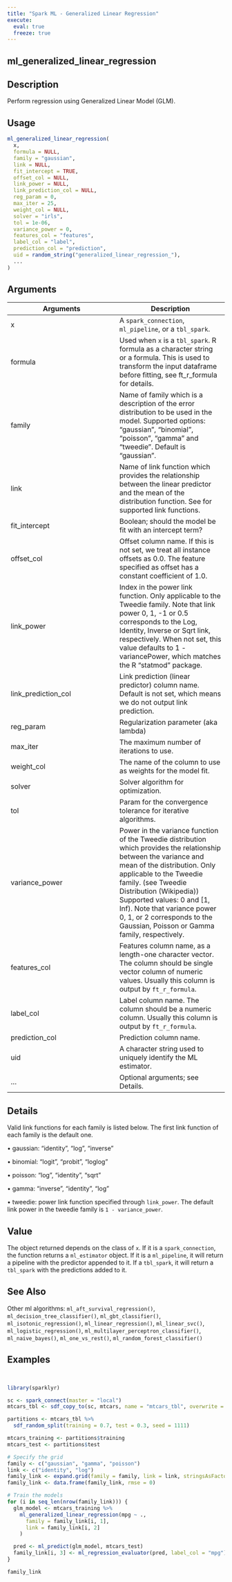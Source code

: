 ```yaml
---
title: "Spark ML - Generalized Linear Regression"
execute:
  eval: true
  freeze: true
---
```


## ml_generalized_linear_regression

## Description
Perform regression using Generalized Linear Model (GLM).


## Usage
```r
ml_generalized_linear_regression(
  x,
  formula = NULL,
  family = "gaussian",
  link = NULL,
  fit_intercept = TRUE,
  offset_col = NULL,
  link_power = NULL,
  link_prediction_col = NULL,
  reg_param = 0,
  max_iter = 25,
  weight_col = NULL,
  solver = "irls",
  tol = 1e-06,
  variance_power = 0,
  features_col = "features",
  label_col = "label",
  prediction_col = "prediction",
  uid = random_string("generalized_linear_regression_"),
  ...
)
```

## Arguments
|Arguments|Description|
|---|---|
| x | A `spark_connection`, `ml_pipeline`, or a `tbl_spark`. |
| formula | Used when `x` is a `tbl_spark`. R formula as a character string or a formula. This is used to transform the input dataframe before fitting, see ft_r_formula for details. |
| family | Name of family which is a description of the error distribution to be used in the model. Supported options: "gaussian", "binomial", "poisson", "gamma" and "tweedie". Default is "gaussian". |
| link | Name of link function which provides the relationship between the linear predictor and the mean of the distribution function. See for supported link functions. |
| fit_intercept | Boolean; should the model be fit with an intercept term? |
| offset_col | Offset column name. If this is not set, we treat all instance offsets as 0.0. The feature specified as offset has a constant coefficient of 1.0. |
| link_power | Index in the power link function. Only applicable to the Tweedie family. Note that link power 0, 1, -1 or 0.5 corresponds to the Log, Identity, Inverse or Sqrt link, respectively. When not set, this value defaults to 1 - variancePower, which matches the R "statmod" package. |
| link_prediction_col | Link prediction (linear predictor) column name. Default is not set, which means we do not output link prediction. |
| reg_param | Regularization parameter (aka lambda) |
| max_iter | The maximum number of iterations to use. |
| weight_col | The name of the column to use as weights for the model fit. |
| solver | Solver algorithm for optimization. |
| tol | Param for the convergence tolerance for iterative algorithms. |
| variance_power | Power in the variance function of the Tweedie distribution which provides the relationship between the variance and mean of the distribution. Only applicable to the Tweedie family. (see Tweedie Distribution (Wikipedia)) Supported values: 0 and [1, Inf). Note that variance power 0, 1, or 2 corresponds to the Gaussian, Poisson or Gamma family, respectively. |
| features_col | Features column name, as a length-one character vector. The column should be single vector column of numeric values. Usually this column is output by `ft_r_formula`. |
| label_col | Label column name. The column should be a numeric column. Usually this column is output by `ft_r_formula`. |
| prediction_col | Prediction column name. |
| uid | A character string used to uniquely identify the ML estimator. |
| ... | Optional arguments; see Details. |

## Details

Valid link functions for each family is listed below. The first link function of each family is the default one. 



 • gaussian: "identity", "log", "inverse" 



 • binomial: "logit", "probit", "loglog" 



 • poisson: "log", "identity", "sqrt" 



 • gamma: "inverse", "identity", "log" 



 • tweedie: power link function specified through `link_power`. The default link power in the tweedie family is `1 - variance_power`.

## Value
The object returned depends on the class of `x`. If it is a `spark_connection`, the function returns a `ml_estimator` object. If it is a `ml_pipeline`, it will return a pipeline with the predictor appended to it. If a `tbl_spark`, it will return a `tbl_spark` with the predictions added to it.





## See Also
Other ml algorithms: `ml_aft_survival_regression()`, `ml_decision_tree_classifier()`, `ml_gbt_classifier()`, `ml_isotonic_regression()`, `ml_linear_regression()`, `ml_linear_svc()`, `ml_logistic_regression()`, `ml_multilayer_perceptron_classifier()`, `ml_naive_bayes()`, `ml_one_vs_rest()`, `ml_random_forest_classifier()`

## Examples
```r


library(sparklyr)

sc <- spark_connect(master = "local")
mtcars_tbl <- sdf_copy_to(sc, mtcars, name = "mtcars_tbl", overwrite = TRUE)

partitions <- mtcars_tbl %>%
  sdf_random_split(training = 0.7, test = 0.3, seed = 1111)

mtcars_training <- partitions$training
mtcars_test <- partitions$test

# Specify the grid
family <- c("gaussian", "gamma", "poisson")
link <- c("identity", "log")
family_link <- expand.grid(family = family, link = link, stringsAsFactors = FALSE)
family_link <- data.frame(family_link, rmse = 0)

# Train the models
for (i in seq_len(nrow(family_link))) {
  glm_model <- mtcars_training %>%
    ml_generalized_linear_regression(mpg ~ .,
      family = family_link[i, 1],
      link = family_link[i, 2]
    )

  pred <- ml_predict(glm_model, mtcars_test)
  family_link[i, 3] <- ml_regression_evaluator(pred, label_col = "mpg")
}

family_link



```
